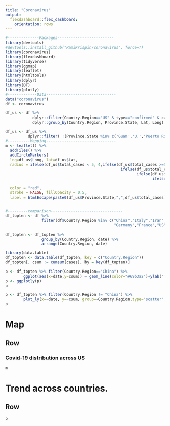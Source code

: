 ```yaml
---
title: "Coronavirus"
output: 
  flexdashboard::flex_dashboard:
    orientation: rows
---
```


``` r
#--------------Packages-------------------------
library(devtools)
#devtools::install_github("RamiKrispin/coronavirus", force=T)
library(coronavirus)
library(flexdashboard)
library(tidyverse)
library(ggmap)
library(leaflet)
library(htmltools)
library(dplyr)
library(DT)
library(plotly)
#-------------Data-------------------------------
data("coronavirus")
df <- coronavirus

df_us <- df %>% 
            dplyr::filter(Country.Region=="US" & type=="confirmed" & cases >=1) %>%
            dplyr::group_by(Country.Region, Province.State, Lat, Long) %>% summarise(total_cases=sum(cases))

df_us <- df_us %>% 
          dplyr::filter( !(Province.State %in% c('Guam','U.','Puerto Rico')))
#----------Mapping-------------------------------
m <- leaflet() %>%
  addTiles() %>% 
  addCircleMarkers(
  lng=df_us$Long, lat=df_us$Lat,
  radius = ifelse(df_us$total_cases < 5, 4,ifelse(df_us$total_cases >=5 &  df_us$total_cases < 25, 6,
                                                   ifelse(df_us$total_cases>=25 & df_us$total_cases <100,12,
                                                          ifelse(df_us$total_cases>=100 & df_us$total_cases <300,20,
                                                                 ifelse(df_us$total_cases>=300 & df_us$total_cases <600,30,
                                                                        ifelse(df_us$total_cases>=600 & df_us$total_cases <1000,40,50)))))),
  color = "red",
  stroke = FALSE, fillOpacity = 0.5,
  label = htmlEscape(paste0(df_us$Province.State,",",df_us$total_cases)))


#---------comparison--------------------------------
df_topten <- df %>% 
                filter(df$Country.Region %in% c("China","Italy","Iran","Spain","Korea, South",
                                                "Germany","France","US","Switzerland","United Kingdom") & cases >= 1 & type=="confirmed")

df_topten <- df_topten %>% 
                group_by(Country.Region, date) %>%
                arrange(Country.Region, date)

library(data.table)
df_topten <- data.table(df_topten, key = c("Country.Region"))
df_topten[, csum := cumsum(cases), by = key(df_topten)]

p <- df_topten %>% filter(Country.Region=="China") %>% 
        ggplot(aes(x=date,y=csum)) + geom_line(color="#69b3a2")+ylab("Total Cumulative Cases") + theme_minimal()
p <- ggplotly(p)
p

p <- df_topten %>% filter(Country.Region != "China") %>% 
        plot_ly(x=~date, y=~csum, group=~Country.Region,type="scatter",color=~Country.Region, mode="lines")
p

```


Map
=======================================================================
Row
-----------------------------------------------------------------------

### Covid-19 distribution across US
```r
m
```

Trend across countries.
=======================================================================
Row
-----------------------------------------------------------------------
```r
p
```




